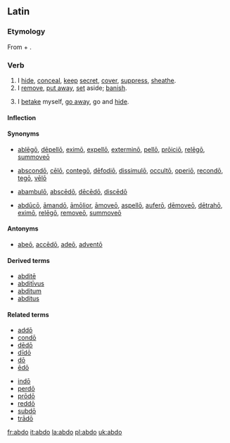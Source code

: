 ==Latin==

===Etymology===
From {{term|ab||from, away from|lang=la}} + {{term|do|dō|give; offer|lang=la}}.

===Verb===
{{la-verb|abdo|abdō|abdere|abdere|abdidi|abdidī|abditum|abditum}}

# I [[hide]], [[conceal]], [[keep]] [[secret]], [[cover]], [[suppress]], [[sheathe]].
# I [[remove]], [[put away]], [[set]] aside; [[banish]].
# {{context|often with se|lang=la}} I [[betake]] myself, [[go away]], go and [[hide]].

====Inflection====
{{la-conj-3rd|abd|abdid|abdit}}

====Synonyms====
* {{sense|banish}} [[ablego|ablēgō]], [[depello#Latin|dēpellō]], [[eximo#Latin|eximō]], [[expello|expellō]], [[extermino#Latin|exterminō]], [[pello#Latin|pellō]], [[proicio|prōiciō]], [[relego#Latin|relēgō]], [[summoveo|summoveō]]
* {{sense|conceal, hide}} [[abscondo|abscondō]], [[celo#Latin|cēlō]], [[contego|contegō]], [[defodio|dēfodiō]], [[dissimulo#Latin|dissimulō]], [[occulto#Latin|occultō]], [[operio|operiō]], [[recondo|recondō]], [[tego#Latin|tegō]], [[velo#Latin|vēlō]]
* {{sense|go away}} [[abambulo|abambulō]], [[abscedo|abscēdō]], [[decedo#Latin|dēcēdō]], [[discedo|discēdō]]
* {{sense|remove}} [[abduco#Latin|abdūcō]], [[amando#Latin|āmandō]], [[amolior|āmōlior]], [[amoveo|āmoveō]], [[aspello|aspellō]], [[aufero|auferō]], [[demoveo|dēmoveō]], [[detraho|dētrahō]], [[eximo|eximō]], [[relego#Latin|relēgō]], [[removeo|removeō]], [[summoveo|summoveō]]

====Antonyms====
* {{sense|go away}} [[abeo|abeō]], [[accedo#Latin|accēdō]], [[adeo|adeō]], [[advento|adventō]]

====Derived terms====
* [[abdite|abditē]]
* [[abditivus|abditīvus]]
* [[abditum]]
* [[abditus]]

====Related terms====
{{top2}}
* [[addo|addō]]
* [[condo#Latin|condō]]
* [[dedo#Latin|dēdō]]
* [[dido#Latin|dīdō]]
* [[do#Latin|dō]]
* [[edo#Latin|ēdō]]
{{mid2}}
* [[indo#Latin|indō]]
* [[perdo#Latin|perdō]]
* [[prodo|prōdō]]
* [[reddo#Latin|reddō]]
* [[subdo|subdō]]
* [[trado|trādō]]
{{bottom}}

[[fr:abdo]]
[[it:abdo]]
[[la:abdo]]
[[pl:abdo]]
[[uk:abdo]]